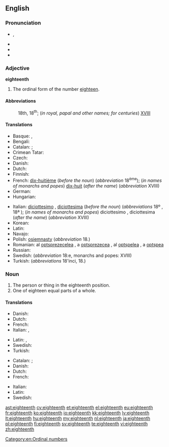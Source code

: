 ==English==
{{ordinalbox|en|17th|18th|19th|seventeenth|nineteenth|card=eighteen}}

===Pronunciation===
* {{IPA|/ˌeɪˈtiːnθ/}}, {{X-SAMPA|/%eIti:nT/}}
* {{audio|en-us-eighteenth.ogg|Audio (US)}}
* {{rhymes|iːnθ}}
* {{hyphenation|eigh|teenth}}

===Adjective===
'''eighteenth'''

# The ordinal form of the number [[eighteen]].

====Abbreviations====
: 18th, 18<sup>th</sup>; (''in royal, papal and other names; for centuries'') [[XVIII]]

====Translations====
{{trans-top|the ordinal form of the number eighteen}}
* Basque: {{t-|eu|hemezortzigarren|xs=Basque}},  {{t-|eu|hamazortzigarren|xs=Basque}}
* Bengali: {{t-|bn|অষ্টাদশ}}
* Catalan: {{t+|ca|divuitè|m}};  {{t-|ca|dihuitè|m}} {{qualifier|Valencian}}
* Crimean Tatar: {{tø|crh|on sekizinci}}
* Czech: {{t-|cs|osmnáctý}}
* Danish: {{t-|da|attende}}
* Dutch: {{t+|nl|achttiende}}
* Finnish: {{t-|fi|kahdeksastoista}}
* French: [[dix-huitième]] (''before the noun'') (''abbreviation'' 18<sup>ème</sup>); (''in names of monarchs and popes'') [[dix-huit]] (''after the name'') (''abbreviation'' XVIII)
* German: {{t-|de|achtzehnter}}
* Hungarian: {{t+|hu|tizennyolcadik}}
{{trans-mid}}
* Italian: [[diciottesimo]] {{m}}, [[diciottesima]] {{f}} (''before the noun'') (''abbreviations'' 18º {{m}}, 18ª {{f}}); (''in names of monarchs and popes'') diciottesimo {{m}}, diciottesima {{f}} (''after the name'') (''abbreviation'' XVIII)
* Korean: {{t+|ko|열여덟째|tr=yeolyedeolbjjae|sc=Hang}}
* Latin: {{t-|la|octavus decimus}}
* Navajo: {{tø|nv|tseebíítsʼáadah góneʼ}}
* Polish: [[osiemnasty]] (''abbreviation'' 18.)
* Romanian: al [[optsprezecelea]] {{m}}, a [[optsprezecea]] {{f}}, al [[optșpelea]] {{qualifier|m, informal}}, a [[optșpea]] {{qualifier|f, informal}}
* Russian: {{t+|ru|восемнадцатый|m}}
* Swedish: {{t+|sv|artonde}} (''abbreviation'' 18:e, monarchs and popes: XVIII)
* Turkish: {{t-|tr|on sekizinci}} (''abbreviations'' 18'inci, 18.)
{{trans-bottom}}

===Noun===
{{en-noun}}

# The person or thing in the eighteenth position.
# One of eighteen equal parts of a whole.

====Translations====
{{trans-top|The person or thing in the eighteenth position}}
* Danish: {{t-|da|attener|c}}
* Dutch: {{t+|nl|achttiende|m|f}}
* French: {{t+|fr|dix-huitième|m|f}}
* Italian: {{t+|it|diciottesimo|m}}, {{t+|it|diciottesima|f}}
{{trans-mid}}
* Latin: {{t-|la|octavus decimus}}, {{t-|la|octavus decimus}}
* Swedish: {{t+|sv|artonde}}
* Turkish: {{t-|tr|on sekizinci}}
{{trans-bottom}}

{{trans-top|One of eighteen equal parts of a whole}}
* Catalan: {{t+|ca|divuitè|m}};  {{t-|ca|dihuitè|m}} {{qualifier|Valencian}}
* Danish: {{t-|da|attendedel|c}}
* Dutch: {{t+|nl|achttiende|n}}
* French: {{t+|fr|dix-huitième|m}}
{{trans-mid}}
* Italian: {{t+|it|diciottesimo|m}}
* Latin: {{t-|la|octavum decimum|n}}
* Swedish: {{t+|sv|artondel}}
{{trans-bottom}}

[[Category:en:Ordinal numbers]]

[[ast:eighteenth]]
[[cy:eighteenth]]
[[et:eighteenth]]
[[el:eighteenth]]
[[eu:eighteenth]]
[[fr:eighteenth]]
[[ko:eighteenth]]
[[io:eighteenth]]
[[kk:eighteenth]]
[[lv:eighteenth]]
[[lt:eighteenth]]
[[hu:eighteenth]]
[[my:eighteenth]]
[[nl:eighteenth]]
[[ja:eighteenth]]
[[pl:eighteenth]]
[[fi:eighteenth]]
[[sv:eighteenth]]
[[te:eighteenth]]
[[vi:eighteenth]]
[[zh:eighteenth]]